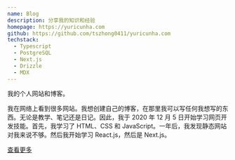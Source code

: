 ```yaml
---
name: Blog
description: 分享我的知识和经验
homepage: https://yuricunha.com
github: https://github.com/tszhong0411/yuricunha.com
techstack:
  - Typescript
  - PostgreSQL
  - Next.js
  - Drizzle
  - MDX
---
```


我的个人网站和博客。

我在网络上看到很多网站。我想创建自己的博客，在那里我可以写任何我想写的东西。无论是教学、笔记还是日记。因此，我于 2020 年 12 月 5 日开始学习网页开发技能。首先，我学习了 HTML、CSS 和 JavaScript。一年后，我发现静态网站对我来说不够。然后我开始学习 React.js，然后是 Next.js。

[查看更多](/about)
